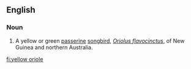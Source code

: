 ==English==

===Noun===
{{wikipedia|Australasian Yellow Oriole|Yellow Oriole}}
{{en-noun|head=[[yellow]] [[oriole]]}}

# A yellow or green [[passerine]] [[songbird]], ''[[Oriolus flavocinctus]]'', of New Guinea and northern Australia.

[[fi:yellow oriole]]